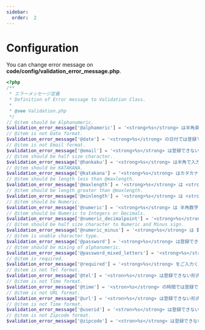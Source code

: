 ```yaml
---
sidebar:
  order:  2
---
```


# Configuration

You can change error message on **code/config/validation_error_message.php**.

```php title="validation_error_message.php"
<?php
/**
 * エラーメッセージ定義
 * Definition of Error message to Validation Class.
 *
 * @see Validation.php
 */
// @item should be Alphanumeric.
$validation_error_message['@alphameric'] = '<strong>%s</strong> は半角英数で入力してください';
// @item is not Date format.
$validation_error_message['@date'] = '<strong>%s</strong> の日付では登録できません';
// @item is not Email format.
$validation_error_message['@email'] = '<strong>%s</strong> は登録できない形式です';
// @item should be half size character.
$validation_error_message['@hankaku'] = '<strong>%s</strong> は半角で入力してください';
// @item should be KATAKANA.
$validation_error_message['@katakana'] = '<strong>%s</strong> はカタカナで入力してください';
// @item should be length less than @maxlength.
$validation_error_message['@maxlength'] = '<strong>%s</strong> は <strong>%s</strong> 文字以内で入力してください';
// @item should be length greater than @maxlength.
$validation_error_message['@minlength'] = '<strong>%s</strong> は <strong>%s</strong> 文字以上で入力してください';
// @item should be Numeric.
$validation_error_message['@numeric'] = '<strong>%s</strong> は 半角数字で入力してください';
// @item should be Numeric to Integers or Decimals.
$validation_error_message['@numeric_decimalpoint'] = '<strong>%s</strong> は 半角の整数もしくは小数で入力してください';
// @item should be half size character to Numeric and Minus sign.
$validation_error_message['@numeric_minus'] = '<strong>%s</strong> は 数字、マイナス符号とも半角で入力してください';
// @item is unable character type.
$validation_error_message['@password'] = '<strong>%s</strong> は登録できない形式です';
// @item should be mixing of alphanumeric.
$validation_error_message['@password_mixed_letters'] = '<strong>%s</strong> は半角英数の混合で入力してください';
// @item is required.
$validation_error_message['@required'] = '<strong>%s</strong> をご入力ください';
// @item is not Tel format.
$validation_error_message['@tel'] = '<stron>%s</strong> は登録できない形式です';
// @item is not Time format.
$validation_error_message['@time'] = '<stron>%s</strong> の時間では登録できません';
// @item is not URL format.
$validation_error_message['@url'] = '<stron>%s</strong> は登録できない形式です';
// @item is not Time format.
$validation_error_message['@userid'] = '<stron>%s</strong> は登録できない形式です';
// @item is not Zipcode format.
$validation_error_message['@zipcode'] = '<stron>%s</strong> は登録できない形式です';
```
